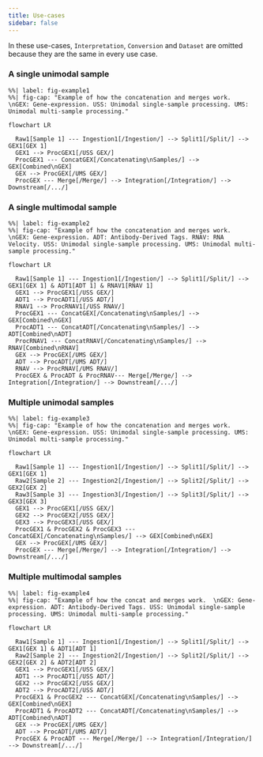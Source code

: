 ```yaml
---
title: Use-cases
sidebar: false
---
```




:::{.callout-note}
In these use-cases, `Interpretation`, `Conversion` and `Dataset` are omitted because they are the same in every use case.
:::


### A single unimodal sample

:::{.column-screen-inset-shaded}

```mermaid
%%| label: fig-example1
%%| fig-cap: "Example of how the concatenation and merges work.  \nGEX: Gene-expression. USS: Unimodal single-sample processing. UMS: Unimodal multi-sample processing."

flowchart LR

  Raw1[Sample 1] --- Ingestion1[/Ingestion/] --> Split1[/Split/] --> GEX1[GEX 1]
  GEX1 --> ProcGEX1[/USS GEX/]
  ProcGEX1 --- ConcatGEX[/Concatenating\nSamples/] --> GEX[Combined\nGEX]
  GEX --> ProcGEX[/UMS GEX/]
  ProcGEX --- Merge[/Merge/] --> Integration[/Integration/] --> Downstream[/.../]

```

:::



### A single multimodal sample


:::{.column-screen-inset-shaded}

```mermaid
%%| label: fig-example2
%%| fig-cap: "Example of how the concatenation and merges work.  \nGEX: Gene-expression. ADT: Antibody-Derived Tags. RNAV: RNA Velocity. USS: Unimodal single-sample processing. UMS: Unimodal multi-sample processing."

flowchart LR

  Raw1[Sample 1] --- Ingestion1[/Ingestion/] --> Split1[/Split/] --> GEX1[GEX 1] & ADT1[ADT 1] & RNAV1[RNAV 1]
  GEX1 --> ProcGEX1[/USS GEX/]
  ADT1 --> ProcADT1[/USS ADT/]
  RNAV1 --> ProcRNAV1[/USS RNAV/]
  ProcGEX1 --- ConcatGEX[/Concatenating\nSamples/] --> GEX[Combined\nGEX]
  ProcADT1 --- ConcatADT[/Concatenating\nSamples/] --> ADT[Combined\nADT]
  ProcRNAV1 --- ConcatRNAV[/Concatenating\nSamples/] --> RNAV[Combined\nRNAV]
  GEX --> ProcGEX[/UMS GEX/]
  ADT --> ProcADT[/UMS ADT/]
  RNAV --> ProcRNAV[/UMS RNAV/]
  ProcGEX & ProcADT & ProcRNAV--- Merge[/Merge/] --> Integration[/Integration/] --> Downstream[/.../]

```

:::


### Multiple unimodal samples

:::{.column-screen-inset-shaded}

```mermaid
%%| label: fig-example3
%%| fig-cap: "Example of how the concatenation and merges work.  \nGEX: Gene-expression. USS: Unimodal single-sample processing. UMS: Unimodal multi-sample processing."

flowchart LR

  Raw1[Sample 1] --- Ingestion1[/Ingestion/] --> Split1[/Split/] --> GEX1[GEX 1]
  Raw2[Sample 2] --- Ingestion2[/Ingestion/] --> Split2[/Split/] --> GEX2[GEX 2]
  Raw3[Sample 3] --- Ingestion3[/Ingestion/] --> Split3[/Split/] --> GEX3[GEX 3]
  GEX1 --> ProcGEX1[/USS GEX/]
  GEX2 --> ProcGEX2[/USS GEX/]
  GEX3 --> ProcGEX3[/USS GEX/]
  ProcGEX1 & ProcGEX2 & ProcGEX3 --- ConcatGEX[/Concatenating\nSamples/] --> GEX[Combined\nGEX]
  GEX --> ProcGEX[/UMS GEX/]
  ProcGEX --- Merge[/Merge/] --> Integration[/Integration/] --> Downstream[/.../]

```

:::



### Multiple multimodal samples

:::{.column-screen-inset-shaded}

```mermaid
%%| label: fig-example4
%%| fig-cap: "Example of how the concat and merges work.  \nGEX: Gene-expression. ADT: Antibody-Derived Tags. USS: Unimodal single-sample processing. UMS: Unimodal multi-sample processing."

flowchart LR

  Raw1[Sample 1] --- Ingestion1[/Ingestion/] --> Split1[/Split/] --> GEX1[GEX 1] & ADT1[ADT 1]
  Raw2[Sample 2] --- Ingestion2[/Ingestion/] --> Split2[/Split/] --> GEX2[GEX 2] & ADT2[ADT 2]
  GEX1 --> ProcGEX1[/USS GEX/]
  ADT1 --> ProcADT1[/USS ADT/]
  GEX2 --> ProcGEX2[/USS GEX/]
  ADT2 --> ProcADT2[/USS ADT/]
  ProcGEX1 & ProcGEX2 --- ConcatGEX[/Concatenating\nSamples/] --> GEX[Combined\nGEX]
  ProcADT1 & ProcADT2 --- ConcatADT[/Concatenating\nSamples/] --> ADT[Combined\nADT]
  GEX --> ProcGEX[/UMS GEX/]
  ADT --> ProcADT[/UMS ADT/]
  ProcGEX & ProcADT --- Merge[/Merge/] --> Integration[/Integration/] --> Downstream[/.../]

```

:::
